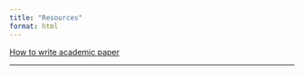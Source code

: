 ```yaml
---
title: "Resources"
format: html
---
```



[How to write academic paper](docs/write.html)

------------------------------------------------------------------------